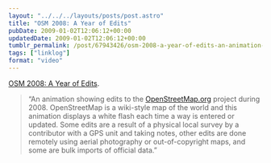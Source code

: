 ```yaml
---
layout: "../../../layouts/posts/post.astro"
title: "OSM 2008: A Year of Edits"
pubDate: 2009-01-02T12:06:12+00:00
updatedDate: 2009-01-02T12:06:12+00:00
tumblr_permalink: /post/67943426/osm-2008-a-year-of-edits-an-animation-showing
tags: ["linklog"]
format: "video"
---
```



<Vimeo id="https://vimeo.com/2598878" />

[OSM 2008: A Year of Edits][1].

> &ldquo;An animation showing edits to the <a href="http://www.openstreetmap.org/" target="_blank" rel="nofollow">OpenStreetMap.org</a> project during 2008. OpenStreetMap is a wiki-style map of the world and this animation displays a white flash each time a way is entered or updated. Some edits are a result of a physical local survey by a contributor with a GPS unit and taking notes, other edits are done remotely using aerial photography or out-of-copyright maps, and some are bulk imports of official data.&rdquo;

[1]: https://vimeo.com/2598878
